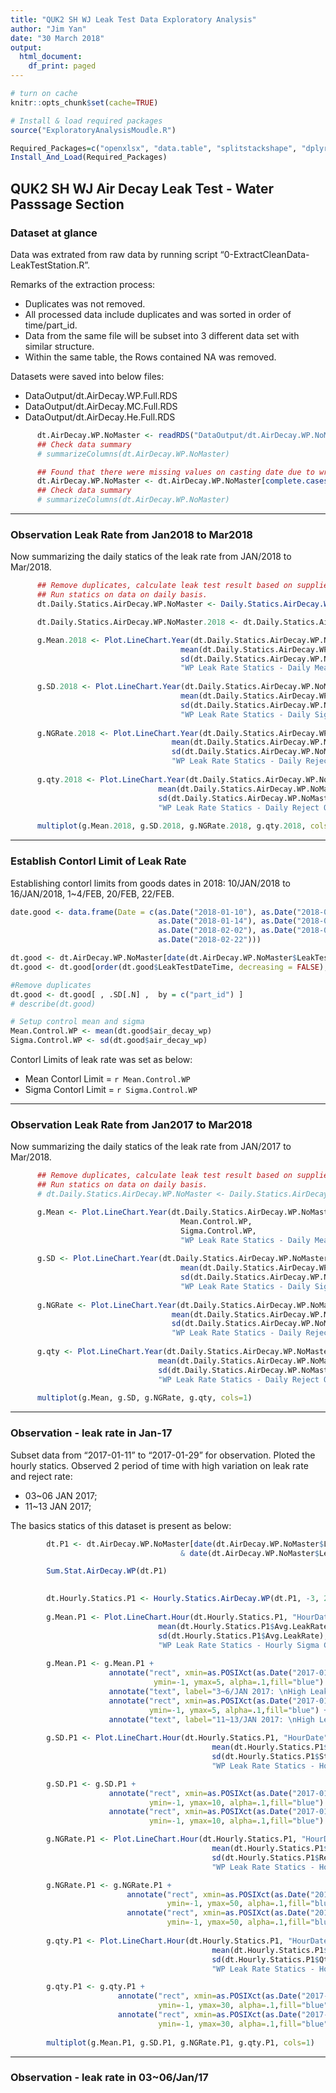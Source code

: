 ```yaml
---
title: "QUK2 SH WJ Leak Test Data Exploratory Analysis"
author: "Jim Yan"
date: "30 March 2018"
output:
  html_document:
    df_print: paged
---
```


```r
# turn on cache
knitr::opts_chunk$set(cache=TRUE)
```

```r
# Install & load required packages
source("ExploratoryAnalysisMoudle.R")

Required_Packages=c("openxlsx", "data.table", "splitstackshape", "dplyr","tidyr", "lubridate","ggplot2", "scales", "plotly", "mlr", "psych")
Install_And_Load(Required_Packages)
```

## QUK2 SH WJ Air Decay Leak Test - Water Passsage Section

### Dataset at glance

Data was extrated from raw data by running script "0-ExtractCleanData-LeakTestStation.R".

Remarks of the extraction process:

* Duplicates was not removed.
* All processed data include duplicates and was sorted in order of time/part_id. 
* Data from the same file will be subset into 3 different data set with similar structure.
* Within the same table, the Rows contained NA was removed.

Datasets were saved into below files:

* DataOutput/dt.AirDecay.WP.Full.RDS
* DataOutput/dt.AirDecay.MC.Full.RDS
* DataOutput/dt.AirDecay.He.Full.RDS

```r
      dt.AirDecay.WP.NoMaster <- readRDS("DataOutput/dt.AirDecay.WP.NoMaster.RDS")
      ## Check data summary
      # summarizeColumns(dt.AirDecay.WP.NoMaster)

      ## Found that there were missing values on casting date due to wrong barcode format. We need to remove those part with incorrect ID.
      dt.AirDecay.WP.NoMaster <- dt.AirDecay.WP.NoMaster[complete.cases(dt.AirDecay.WP.NoMaster),]
      ## Check data summary
      # summarizeColumns(dt.AirDecay.WP.NoMaster)
```

***

### Observation Leak Rate from Jan2018 to Mar2018

Now summarizing the daily statics of the leak rate from JAN/2018 to Mar/2018.

```r
      ## Remove duplicates, calculate leak test result based on supplied spec.
      ## Run statics on data on daily basis.
      dt.Daily.Statics.AirDecay.WP.NoMaster <- Daily.Statics.AirDecay.WP(dt.AirDecay.WP.NoMaster, -3, 2.1 )

      dt.Daily.Statics.AirDecay.WP.NoMaster.2018 <- dt.Daily.Statics.AirDecay.WP.NoMaster[dt.Daily.Statics.AirDecay.WP.NoMaster$Date >= as.Date("2018-01-01"),]

      g.Mean.2018 <- Plot.LineChart.Year(dt.Daily.Statics.AirDecay.WP.NoMaster.2018, "Date", "Avg.LeakRate", 0, -3, 2.1,
                                      mean(dt.Daily.Statics.AirDecay.WP.NoMaster.2018$Avg.LeakRate),
                                      sd(dt.Daily.Statics.AirDecay.WP.NoMaster.2018$Avg.LeakRate),
                                      "WP Leak Rate Statics - Daily Mean Chart")
      
      g.SD.2018 <- Plot.LineChart.Year(dt.Daily.Statics.AirDecay.WP.NoMaster.2018, "Date", "Stdev.LeakRate", 0, 0, 0,
                                      mean(dt.Daily.Statics.AirDecay.WP.NoMaster.2018$Stdev.LeakRate),
                                      sd(dt.Daily.Statics.AirDecay.WP.NoMaster.2018$Stdev.LeakRate),
                                      "WP Leak Rate Statics - Daily Sigma Chart")
      
      g.NGRate.2018 <- Plot.LineChart.Year(dt.Daily.Statics.AirDecay.WP.NoMaster.2018, "Date", "RejectPrecent", 0, 0, 0,
                                    mean(dt.Daily.Statics.AirDecay.WP.NoMaster.2018$RejectPrecent),
                                    sd(dt.Daily.Statics.AirDecay.WP.NoMaster.2018$RejectPrecent),
                                    "WP Leak Rate Statics - Daily Reject Precentage Chart")
      
      g.qty.2018 <- Plot.LineChart.Year(dt.Daily.Statics.AirDecay.WP.NoMaster.2018, "Date", "Qty", 0, 0, 0,
                                 mean(dt.Daily.Statics.AirDecay.WP.NoMaster.2018$Qty),
                                 sd(dt.Daily.Statics.AirDecay.WP.NoMaster.2018$Qty),
                                 "WP Leak Rate Statics - Daily Reject Qty. Chart")
      
      multiplot(g.Mean.2018, g.SD.2018, g.NGRate.2018, g.qty.2018, cols=1)
```

***

### Establish Contorl Limit of Leak Rate

Establishing contorl limits from goods dates in 2018: 10/JAN/2018 to 16/JAN/2018, 1~4/FEB, 20/FEB, 22/FEB. 
```r
date.good <- data.frame(Date = c(as.Date("2018-01-10"), as.Date("2018-01-11"), as.Date("2018-01-12"), as.Date("2018-01-13"),
                                 as.Date("2018-01-14"), as.Date("2018-01-15"), as.Date("2018-01-16"), as.Date("2018-02-01"),
                                 as.Date("2018-02-02"), as.Date("2018-02-03"), as.Date("2018-02-04"), as.Date("2018-02-20"),
                                 as.Date("2018-02-22")))

dt.good <- dt.AirDecay.WP.NoMaster[date(dt.AirDecay.WP.NoMaster$LeakTestDateTime) %in% date.good[,1], ]
dt.good <- dt.good[order(dt.good$LeakTestDateTime, decreasing = FALSE),]

#Remove duplicates
dt.good <- dt.good[ , .SD[.N] ,  by = c("part_id") ]
# describe(dt.good)

# Setup control mean and sigma
Mean.Control.WP <- mean(dt.good$air_decay_wp)
Sigma.Control.WP <- sd(dt.good$air_decay_wp)

```

Contorl Limits of leak rate was set as below:

* Mean Contorl Limit = `r Mean.Control.WP`
* Sigma Contorl Limit = `r Sigma.Control.WP`

***

### Observation Leak Rate from Jan2017 to Mar2018

Now summarizing the daily statics of the leak rate from JAN/2017 to Mar/2018.
```r
      ## Remove duplicates, calculate leak test result based on supplied spec.
      ## Run statics on data on daily basis.
      # dt.Daily.Statics.AirDecay.WP.NoMaster <- Daily.Statics.AirDecay.WP(dt.AirDecay.WP.NoMaster, -3, 2.1 )

      g.Mean <- Plot.LineChart.Year(dt.Daily.Statics.AirDecay.WP.NoMaster, "Date", "Avg.LeakRate", 0, -3, 2.1,
                                      Mean.Control.WP,
                                      Sigma.Control.WP,
                                      "WP Leak Rate Statics - Daily Mean Chart")
      
      g.SD <- Plot.LineChart.Year(dt.Daily.Statics.AirDecay.WP.NoMaster, "Date", "Stdev.LeakRate", 0, 0, 0,
                                      mean(dt.Daily.Statics.AirDecay.WP.NoMaster$Stdev.LeakRate),
                                      sd(dt.Daily.Statics.AirDecay.WP.NoMaster$Stdev.LeakRate),
                                      "WP Leak Rate Statics - Daily Sigma Chart")
      
      g.NGRate <- Plot.LineChart.Year(dt.Daily.Statics.AirDecay.WP.NoMaster, "Date", "RejectPrecent", 0, 0, 0,
                                    mean(dt.Daily.Statics.AirDecay.WP.NoMaster$RejectPrecent),
                                    sd(dt.Daily.Statics.AirDecay.WP.NoMaster$RejectPrecent),
                                    "WP Leak Rate Statics - Daily Reject Precentage Chart")
      
      g.qty <- Plot.LineChart.Year(dt.Daily.Statics.AirDecay.WP.NoMaster, "Date", "Qty", 0, 0, 0,
                                 mean(dt.Daily.Statics.AirDecay.WP.NoMaster$Qty),
                                 sd(dt.Daily.Statics.AirDecay.WP.NoMaster$Qty),
                                 "WP Leak Rate Statics - Daily Reject Qty. Chart")
      
      multiplot(g.Mean, g.SD, g.NGRate, g.qty, cols=1)
```

***

### Observation - leak rate in Jan-17

Subset data from "2017-01-11" to "2017-01-29" for observation. Ploted the hourly statics. Observed 2 period of time with high variation on leak rate and reject rate:

* 03~06 JAN 2017;
* 11~13 JAN 2017;

The basics statics of this dataset is present as below:
```r
        dt.P1 <- dt.AirDecay.WP.NoMaster[date(dt.AirDecay.WP.NoMaster$LeakTestDateTime) >= as.Date("2017-01-01") 
                                      & date(dt.AirDecay.WP.NoMaster$LeakTestDateTime) <= as.Date("2017-01-29") ,]

        Sum.Stat.AirDecay.WP(dt.P1)
        
```


```r
        dt.Hourly.Statics.P1 <- Hourly.Statics.AirDecay.WP(dt.P1, -3, 2.1 )
        
        g.Mean.P1 <- Plot.LineChart.Hour(dt.Hourly.Statics.P1, "HourDate", "Avg.LeakRate", 0, -3, 2.1,
                                 mean(dt.Hourly.Statics.P1$Avg.LeakRate),
                                 sd(dt.Hourly.Statics.P1$Avg.LeakRate),
                                 "WP Leak Rate Statics - Hourly Sigma Chart")
        
        g.Mean.P1 <- g.Mean.P1 + 
                      annotate("rect", xmin=as.POSIXct(as.Date("2017-01-03")), xmax=as.POSIXct(as.Date("2017-01-07")), 
                                ymin=-1, ymax=5, alpha=.1,fill="blue") + 
                      annotate("text", label="3~6/JAN 2017: \nHigh Leak Rate\n Variation & \nReject Rate", x=as.POSIXct(as.Date("2017-01-05")), y=4 ) +
                      annotate("rect", xmin=as.POSIXct(as.Date("2017-01-11")), xmax=as.POSIXct(as.Date("2017-01-14")), 
                               ymin=-1, ymax=5, alpha=.1,fill="blue") +
                      annotate("text", label="11~13/JAN 2017: \nHigh Leak Rate\n Variation & \nReject Rate", x=as.POSIXct(as.Date("2017-01-12")), y=4 )
          
        g.SD.P1 <- Plot.LineChart.Hour(dt.Hourly.Statics.P1, "HourDate", "Stdev.LeakRate", 0, 0, 0,
                                             mean(dt.Hourly.Statics.P1$Stdev.LeakRate),
                                             sd(dt.Hourly.Statics.P1$Stdev.LeakRate),
                                             "WP Leak Rate Statics - Hourly Mean Chart")

        g.SD.P1 <- g.SD.P1 + 
                      annotate("rect", xmin=as.POSIXct(as.Date("2017-01-03")), xmax=as.POSIXct(as.Date("2017-01-07")), 
                               ymin=-1, ymax=10, alpha=.1,fill="blue") + 
                      annotate("rect", xmin=as.POSIXct(as.Date("2017-01-11")), xmax=as.POSIXct(as.Date("2017-01-14")), 
                               ymin=-1, ymax=10, alpha=.1,fill="blue") 

        g.NGRate.P1 <- Plot.LineChart.Hour(dt.Hourly.Statics.P1, "HourDate", "RejectPrecent", 0, 0, 0,
                                             mean(dt.Hourly.Statics.P1$RejectPrecent),
                                             sd(dt.Hourly.Statics.P1$RejectPrecent),
                                             "WP Leak Rate Statics - Hourly Reject Precentage Chart")

        g.NGRate.P1 <- g.NGRate.P1 + 
                          annotate("rect", xmin=as.POSIXct(as.Date("2017-01-03")), xmax=as.POSIXct(as.Date("2017-01-07")), 
                                   ymin=-1, ymax=50, alpha=.1,fill="blue") + 
                          annotate("rect", xmin=as.POSIXct(as.Date("2017-01-11")), xmax=as.POSIXct(as.Date("2017-01-14")), 
                                   ymin=-1, ymax=50, alpha=.1,fill="blue") 
                
        g.qty.P1 <- Plot.LineChart.Hour(dt.Hourly.Statics.P1, "HourDate", "Qty", 0, 0, 0,
                                             mean(dt.Hourly.Statics.P1$Qty),
                                             sd(dt.Hourly.Statics.P1$Qty),
                                             "WP Leak Rate Statics - Hourly Reject Qty. Chart")

        g.qty.P1 <- g.qty.P1 + 
                        annotate("rect", xmin=as.POSIXct(as.Date("2017-01-03")), xmax=as.POSIXct(as.Date("2017-01-07")), 
                                 ymin=-1, ymax=30, alpha=.1,fill="blue") + 
                        annotate("rect", xmin=as.POSIXct(as.Date("2017-01-11")), xmax=as.POSIXct(as.Date("2017-01-14")), 
                                 ymin=-1, ymax=30, alpha=.1,fill="blue") 
        
        multiplot(g.Mean.P1, g.SD.P1, g.NGRate.P1, g.qty.P1, cols=1)
```

***

### Observation - leak rate in 03~06/Jan/17

```r

```
